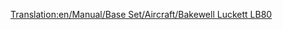 [[Translation:en/Manual/Base Set/Aircraft/Bakewell Luckett LB80]]

{{it/Manuale/Set base/Aeromobili/StatAeroplani|Name=Bakewell Luckett LB80
|Image=[[File:en/Manual/Base Set/Aircraft/McDonnellDouglasMD80.png|Bakewell Luckett LB80]]
|Costo=73.828
|Velocità=952
|Annuale=13.780
|Progettato=1978
|Vita=25
|Tipo=Grande
|Capacità=150 passeggeri e 30 sacchi postali
|Riadattabile=
*180 sacchi postali
*90 casse di beni
*45 tonnellate di cibo, borse di valori o sacchi di oro/diamanti
|Descrizione=Aereo a reazione standard, ma con costi di manutenzione più elevati.
|Real-lifeWikilink=McDonnell Douglas MD-80 / MD-90
|Real-life=[https://it.wikipedia.org/wiki/McDonnell_Douglas_MD-80 McDonnell Douglas MD80]
}}





  

        

             

         